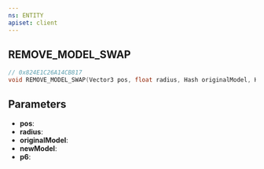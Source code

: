 ```yaml
---
ns: ENTITY
apiset: client
---
```

## REMOVE_MODEL_SWAP

```c
// 0x824E1C26A14CB817
void REMOVE_MODEL_SWAP(Vector3 pos, float radius, Hash originalModel, Hash newModel, BOOL p6);
```


## Parameters
* **pos**:
* **radius**:
* **originalModel**:
* **newModel**:
* **p6**: